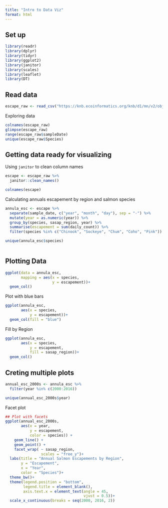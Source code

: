 ```yaml
---
title: "Intro to Data Viz"
format: html
---
```


## Set up
```r
library(readr)
library(dplyr)
library(tidyr)
library(ggplot2)
library(janitor)
library(scales)
library(leaflet)
library(DT)
```


## Read data
```r
escape_raw <- read_csv("https://knb.ecoinformatics.org/knb/d1/mn/v2/object/urn%3Auuid%3Af119a05b-bbe7-4aea-93c6-85434dcb1c5e")
```

Exploring data

```r
colnames(escape_raw)
glimpse(escape_raw)
range(escape_raw$sampleDate)
unique(escape_raw$Species)
```

## Getting data ready for visualizing

Using `janitor` to clean column names

```r
escape <- escape_raw %>% 
  janitor::clean_names()

colnames(escape)
```


Calculating annuals escapement by region and salmon species

```r
annula_esc <- escape %>% 
  separate(sample_date, c("year", "month", "day"), sep = "-") %>%
  mutate(year = as.numeric(year)) %>% 
  group_by(species, sasap_region, year) %>% 
  summarise(escapement = sum(daily_count)) %>% 
  filter(species %in% c("Chinook", "Sockeye", "Chum", "Coho", "Pink"))

unique(annula_esc$species)
  
```


## Plotting  Data

```r
ggplot(data = annula_esc,
       mapping = aes(x = species,
                     y = escapement))+
  geom_col()
```

Plot with blue bars

```r
ggplot(annula_esc,
       aes(x = species,
           y = escapement))+
  geom_col(fill = "blue")

```

Fill by Region

```r
ggplot(annula_esc,
       aes(x = species,
           y = escapement,
           fill = sasap_region))+
  geom_col()
```

## Creting multiple plots

```r
annual_esc_2000s <- annula_esc %>% 
  filter(year %in% c(2000:2016))

unique(annual_esc_2000s$year)
```

Facet plot

```r
## Plot with facets
ggplot(annual_esc_2000s,
       aes(x = year,
           y = escapement,
           color = species)) +
    geom_line() +
    geom_point() +
    facet_wrap( ~ sasap_region,
                scales = "free_y")+
  labs(title = "Annual Salmon Escapements by Region",
       y = "Escapement",
       x = "Year",
       color = "Species")+
  theme_bw()+
  theme(legend.position = "bottom",
        legend.title = element_blank(),
        axis.text.x = element_text(angle = 45,
                                   vjust = 0.5))+
  scale_x_continuous(breaks = seq(2000, 2016, 2))
```





